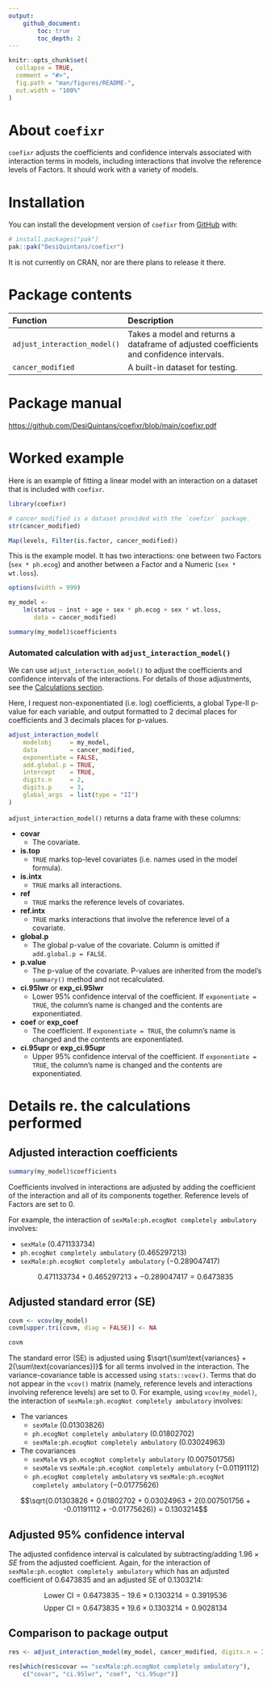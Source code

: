 ```yaml
---
output: 
    github_document:
        toc: true
        toc_depth: 2
---
```


<!-- README.md is generated from README.Rmd. Please edit that file -->
<!-- PDF manual is created in terminal with:  R CMD Rd2pdf . -o coefixr.pdf -->

```r
knitr::opts_chunk$set(
  collapse = TRUE,
  comment = "#>",
  fig.path = "man/figures/README-",
  out.width = "100%"
)
```


# About `coefixr`

<!-- badges: start -->
<!-- badges: end -->

`coefixr` adjusts the coefficients and confidence intervals associated with interaction terms in models, including interactions that involve the reference levels of Factors. It should work with a variety of models.


# Installation

You can install the development version of `coefixr` from [GitHub](https://github.com/) with:

``` r
# install.packages("pak")
pak::pak("DesiQuintans/coefixr")
```

It is not currently on CRAN, nor are there plans to release it there.


# Package contents

| Function                     | Description                                                                              |
| :--------------------------- | :--------------------------------------------------------------------------------------- |
| `adjust_interaction_model()` | Takes a model and returns a dataframe of adjusted coefficients and confidence intervals. |
| `cancer_modified`            | A built-in dataset for testing.                                                          |


# Package manual

<https://github.com/DesiQuintans/coefixr/blob/main/coefixr.pdf>


# Worked example

Here is an example of fitting a linear model with an interaction on a dataset that is included with `coefixr`.

```r
library(coefixr)

# cancer_modified is a dataset provided with the `coefixr` package.
str(cancer_modified)

Map(levels, Filter(is.factor, cancer_modified))
```

This is the example model. It has two interactions: one between two Factors (`sex * ph.ecog`) and another between a Factor and a Numeric (`sex * wt.loss`).

```r
options(width = 999)
```

```r
my_model <- 
    lm(status ~ inst + age + sex * ph.ecog + sex * wt.loss, 
       data = cancer_modified)

summary(my_model)$coefficients
```


### Automated calculation with `adjust_interaction_model()`

We can use `adjust_interaction_model()` to adjust the coefficients and confidence intervals of the interactions. For details of those adjustments, see the [Calculations section](#details-re-the-calculations-performed). 

Here, I request non-exponentiated (i.e. log) coefficients, a global Type-II p-value for each variable, and output formatted to 2 decimal places for coefficients and 3 decimals places for p-values.

```r
adjust_interaction_model(
    modelobj     = my_model, 
    data         = cancer_modified, 
    exponentiate = FALSE,
    add.global.p = TRUE,
    intercept    = TRUE,
    digits.n     = 2, 
    digits.p     = 3,
    global_args  = list(type = "II")
)
```

`adjust_interaction_model()` returns a data frame with these columns:

- **covar**
    - The covariate.
- **is.top**
    - `TRUE` marks top-level covariates (i.e. names used in the model formula).
- **is.intx**
    - `TRUE` marks all interactions.
- **ref**
    - `TRUE` marks the reference levels of covariates.
- **ref.intx**
    - `TRUE` marks interactions that involve the reference level of a covariate.
- **global.p**
    - The global p-value of the covariate. Column is omitted if `add.global.p = FALSE`.
- **p.value**
    - The p-value of the covariate. P-values are inherited from the model's `summary()` method and not recalculated.
- **ci.95lwr** or **exp_ci.95lwr**
    - Lower 95% confidence interval of the coefficient. If `exponentiate = TRUE`, the column's name is changed and the contents are exponentiated.
- **coef** or **exp_coef**
    - The coefficient. If `exponentiate = TRUE`, the column's name is changed and the contents are exponentiated.
- **ci.95upr** or **exp_ci.95upr**
    - Upper 95% confidence interval of the coefficient. If `exponentiate = TRUE`, the column's name is changed and the contents are exponentiated.



# Details re. the calculations performed

## Adjusted interaction coefficients

```r
summary(my_model)$coefficients
```

Coefficients involved in interactions are adjusted by adding the coefficient of the interaction and all of its components together. Reference levels of Factors are set to 0.

For example, the interaction of `sexMale:ph.ecogNot completely ambulatory` involves:

- `sexMale` ($0.471133734$)
- `ph.ecogNot completely ambulatory` ($0.465297213$)
- `sexMale:ph.ecogNot completely ambulatory` ($-0.289047417$)

$$0.471133734 + 0.465297213 + -0.289047417 = 0.6473835$$


## Adjusted standard error (SE)

```r
covm <- vcov(my_model)
covm[upper.tri(covm, diag = FALSE)] <- NA

covm
```


The standard error (SE) is adjusted using $\sqrt{\sum\text{variances} + 2(\sum\text{covariances})}$ for all terms involved in the interaction. The variance-covariance table is accessed using `stats::vcov()`. Terms that do not appear in the `vcov()` matrix (namely, reference levels and interactions involving reference levels) are set to 0. For example, using `vcov(my_model)`, the interaction of `sexMale:ph.ecogNot completely ambulatory` involves:

- The variances
    - `sexMale` ($0.01303826$)
    - `ph.ecogNot completely ambulatory` ($0.01802702$)
    - `sexMale:ph.ecogNot completely ambulatory` ($0.03024963$)
- The covariances
    - `sexMale` vs `ph.ecogNot completely ambulatory` ($0.007501756$)
    - `sexMale` vs `sexMale:ph.ecogNot completely ambulatory` ($-0.01191112$)
    - `ph.ecogNot completely ambulatory` vs `sexMale:ph.ecogNot completely ambulatory` ($-0.01775626$)

$$\sqrt{0.01303826 + 0.01802702 + 0.03024963 + 2(0.007501756 + -0.01191112 + -0.01775626)} = 0.1303214$$


## Adjusted 95% confidence interval

The adjusted confidence interval is calculated by subtracting/adding $1.96 \times SE$ from the adjusted coefficient. Again, for the interaction of `sexMale:ph.ecogNot completely ambulatory` which has an adjusted coefficient of $0.6473835$ and an adjusted SE of $0.1303214$:

$$\text{Lower CI} = 0.6473835 - 19.6 \times 0.1303214 = 0.3919536$$
$$\text{Upper CI} = 0.6473835 + 19.6 \times 0.1303214 = 0.9028134$$



## Comparison to package output

```r
res <- adjust_interaction_model(my_model, cancer_modified, digits.n = Inf)

res[which(res$covar == "sexMale:ph.ecogNot completely ambulatory"),
    c("covar", "ci.95lwr", "coef", "ci.95upr")]
```

